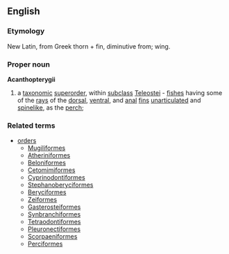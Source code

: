 ==English==
===Etymology===
New Latin, from Greek  thorn + fin, diminutive from; wing.
===Proper noun===
'''Acanthopterygii'''
#a [[taxonomic]] [[superorder]], within [[subclass]] [[Teleostei]] - [[fish]]es having some of the [[ray]]s of the [[dorsal]], [[ventral]], and [[anal]] [[fin]]s [[unarticulated]] and [[spinelike]], as the [[perch]]; 
===Related terms===
{{wikispecies}}
*[[order]]s
**[[Mugiliformes]]
**[[Atheriniformes]]
**[[Beloniformes]]
**[[Cetomimiformes]]
**[[Cyprinodontiformes]]
**[[Stephanoberyciformes]]
**[[Beryciformes]]
**[[Zeiformes]]
**[[Gasterosteiformes]]
**[[Synbranchiformes]]
**[[Tetraodontiformes]]
**[[Pleuronectiformes]]
**[[Scorpaeniformes]]
**[[Perciformes]]
